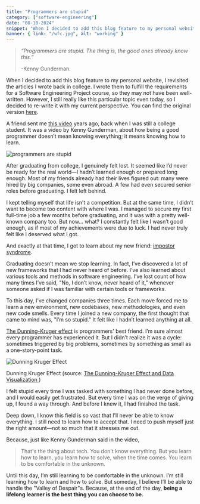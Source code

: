 ```yaml
---
title: "Programmers are stupid"
category: ["software-engineering"]
date: "08-10-2024"
snippet: "When I decided to add this blog feature to my personal website, I revisited the articles I wrote back in college. I wrote them to fulfill the requirements for a Software Engineering Project course,"
banner: { link: "/wfc.jpg", alt: "working" }
---
```


> _“Programmers are stupid. The thing is, the good ones already know this.”_
>
> -Kenny Gunderman.

When I decided to add this blog feature to my personal website, I revisited the articles I wrote back in college. I wrote them to fulfill the requirements for a Software Engineering Project course, so they may not have been well-written. However, I still really like this particular topic even today, so I decided to re-write it with my current perspective. You can find the original version [here](https://farahnazihah.medium.com/programmers-are-stupid-213bf63d9abc).

A friend sent me [this video](https://www.youtube.com/watch?v=06YWGaCpky8) years ago, back when I was still a college student. It was a video by Kenny Gunderman, about how being a good programmer doesn’t mean knowing everything; it means knowing how to learn.

![programmers are stupid](/programmers-are-stupid.png "programmers are stupid")

After graduating from college, I genuinely felt lost. It seemed like I’d never be ready for the real world—I hadn’t learned enough or prepared long enough. Most of my friends already had their lives figured out: many were hired by big companies, some even abroad. A few had even secured senior roles before graduating. I felt left behind.

I kept telling myself that life isn't a competition. But at the same time, I didn’t want to become too content with where I was. I managed to secure my first full-time job a few months before graduating, and it was with a pretty well-known company too. But now... what? I constantly felt like I wasn’t good enough, as if most of my achievements were due to luck. I had never truly felt like I deserved what I got.

And exactly at that time, I got to learn about my new friend: [impostor syndrome](https://www.webmd.com/balance/what-is-imposter-syndrome).

Graduating doesn’t mean we stop learning. In fact, I’ve discovered a lot of new frameworks that I had never heard of before. I’ve also learned about various tools and methods in software engineering. I’ve lost count of how many times I’ve said, "No, I don’t know, never heard of it," whenever someone asked if I was familiar with certain tools or frameworks.

To this day, I’ve changed companies three times. Each move forced me to learn a new environment, new codebases, new methodologies, and even new code smells. Every time I joined a new company, the first thought that came to mind was, "I’m so stupid." It felt like I hadn’t learned anything at all.

[The Dunning-Kruger effect](https://thedecisionlab.com/biases/dunning-kruger-effect) is programmers' best friend. I’m sure almost every programmer has experienced it. But I didn’t realize it was a cycle: sometimes triggered by big problems, sometimes by something as small as a one-story-point task.

![Dunning Kruger Effect](/dunning-kruger-effect.png "dunning kruger effect")

<div className="pic-title">
  Dunning Kruger Effect (source:
  <a href="https://onenumber.biz/blog-1/2020/6/8/the-dunning-kruger-effect-and-data-visualization">
    The Dunning-Kruger Effect and Data Visualization
  </a>)
</div>

I felt stupid every time I was tasked with something I had never done
before, and I would easily get frustrated. But every time I was on the verge of
giving up, I found a way through. And before I knew it, I had finished the task.

Deep down, I know this field is so vast that I’ll never be able to know everything. I still need to learn how to accept that. I need to push myself just the right amount—not so much that it stresses me out.

Because, just like Kenny Gunderman said in the video,

> That's the thing about tech. You don't know everything. But you learn how to learn, you learn how to solve, when the time comes. You learn to be comfortable in the unknown.

Until this day, I’m still learning to be comfortable in the unknown. I’m still learning how to learn and how to solve. But someday, I believe I’ll be able to handle the "Valley of Despair"s. Because, at the end of the day, **being a lifelong learner is the best thing you can choose to be.**

